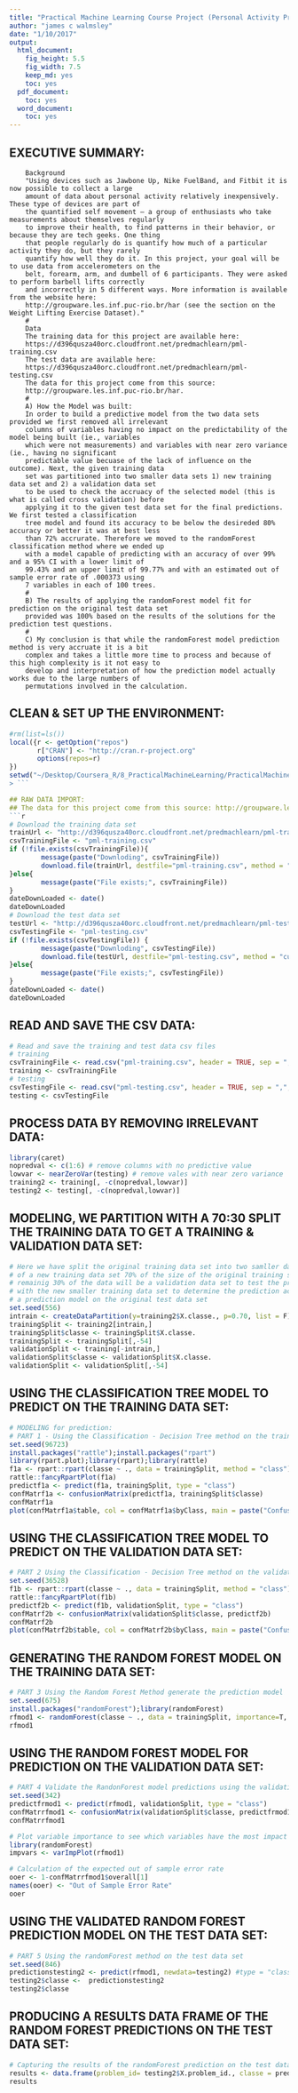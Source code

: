 ```yaml
---
title: "Practical Machine Learning Course Project (Personal Activity Predictions)"
author: "james c walmsley"
date: "1/10/2017"
output:
  html_document:
    fig_height: 5.5
    fig_width: 7.5
    keep_md: yes
    toc: yes
  pdf_document:
    toc: yes
  word_document:
    toc: yes
---
```

## EXECUTIVE SUMMARY:
        Background
        "Using devices such as Jawbone Up, Nike FuelBand, and Fitbit it is now possible to collect a large  
        amount of data about personal activity relatively inexpensively. These type of devices are part of  
        the quantified self movement – a group of enthusiasts who take measurements about themselves regularly  
        to improve their health, to find patterns in their behavior, or because they are tech geeks. One thing  
        that people regularly do is quantify how much of a particular activity they do, but they rarely  
        quantify how well they do it. In this project, your goal will be to use data from accelerometers on the  
        belt, forearm, arm, and dumbell of 6 participants. They were asked to perform barbell lifts correctly  
        and incorrectly in 5 different ways. More information is available from the website here:  
        http://groupware.les.inf.puc-rio.br/har (see the section on the Weight Lifting Exercise Dataset)."
        #
        Data
        The training data for this project are available here:
        https://d396qusza40orc.cloudfront.net/predmachlearn/pml-training.csv
        The test data are available here:
        https://d396qusza40orc.cloudfront.net/predmachlearn/pml-testing.csv
        The data for this project come from this source: 
        http://groupware.les.inf.puc-rio.br/har.  
        #
        A) How the Model was built:
        In order to build a predictive model from the two data sets provided we first removed all irrelevant  
        columns of variables having no impact on the predictability of the model being built (ie., variables  
        which were not measurements) and variables with near zero variance (ie., having no significant  
        predictable value becuase of the lack of influence on the outcome). Next, the given training data  
        set was partitioned into two smaller data sets 1) new training data set and 2) a validation data set  
        to be used to check the accruacy of the selected model (this is what is called cross validation) before
        applying it to the given test data set for the final predictions. We first tested a classification  
        tree model and found its accuracy to be below the desireded 80% accuracy or better it was at best less  
        than 72% accrurate. Therefore we moved to the randomForest classification method where we ended up  
        with a model capable of predicting with an accuracy of over 99% and a 95% CI with a lower limit of  
        99.43% and an upper limit of 99.77% and with an estimated out of sample error rate of .000373 using  
        7 variables in each of 100 trees.
        #
        B) The results of applying the randomForest model fit for prediction on the original test data set  
        provided was 100% based on the results of the solutions for the prediction test questions. 
        #
        C) My conclusion is that while the randomForest model prediction method is very accruate it is a bit  
        complex and takes a little more time to process and because of this high complexity is it not easy to 
        develop and interpretation of how the prediction model actually works due to the large numbers of  
        permutations involved in the calculation. 


     
## CLEAN & SET UP THE ENVIRONMENT:
```r
#rm(list=ls())
local({r <- getOption("repos")
       r["CRAN"] <- "http://cran.r-project.org"
       options(repos=r)
})
setwd("~/Desktop/Coursera_R/8_PracticalMachineLearning/PracticalMachineLearning")
> ```

## RAW DATA IMPORT:
## The data for this project come from this source: http://groupware.les.inf.puc-rio.br/har.
```r
# Download the training data set
trainUrl <- "http://d396qusza40orc.cloudfront.net/predmachlearn/pml-training.csv"
csvTrainingFile <- "pml-training.csv"
if (!file.exists(csvTrainingFile)){
        message(paste("Downloding", csvTrainingFile))
        download.file(trainUrl, destfile="pml-training.csv", method = "curl")
}else{
        message(paste("File exists;", csvTrainingFile))
}
dateDownLoaded <- date()
dateDownLoaded
# Download the test data set
testUrl <- "http://d396qusza40orc.cloudfront.net/predmachlearn/pml-testing.csv"
csvTestingFile <- "pml-testing.csv"
if (!file.exists(csvTestingFile)) {
        message(paste("Downloding", csvTestingFile))
        download.file(testUrl, destfile="pml-testing.csv", method = "curl")
}else{
        message(paste("File exists;", csvTestingFile))
}
dateDownLoaded <- date()
dateDownLoaded
```
## READ AND SAVE THE CSV DATA:
```r
# Read and save the training and test data csv files 
# training
csvTrainingFile <- read.csv("pml-training.csv", header = TRUE, sep = ",", quote = "", na.strings = c("NA","#DIV/0!",""))
training <- csvTrainingFile
# testing
csvTestingFile <- read.csv("pml-testing.csv", header = TRUE, sep = ",", quote = "", na.strings = c("NA","#DIV/0!",""))
testing <- csvTestingFile
```
## PROCESS DATA BY REMOVING IRRELEVANT DATA:
```r
library(caret)
nopredval <- c(1:6) # remove columns with no predictive value
lowvar <- nearZeroVar(testing) # remove vales with near zero variance
training2 <- training[, -c(nopredval,lowvar)]
testing2 <- testing[, -c(nopredval,lowvar)]
```
## MODELING, WE PARTITION WITH A 70:30 SPLIT THE TRAINING DATA TO GET A TRAINING & VALIDATION DATA SET:
```r
# Here we have split the original training data set into two samller data sets consisting
# of a new training data set 70% of the size of the original training set and the
# remainig 30% of the data will be a validation data set to test the prediction models built  
# with the new smaller training data set to determine the prediction accuracy before using it as
# a prediction model on the original test data set
set.seed(556)
intrain <- createDataPartition(y=training2$X.classe., p=0.70, list = F)
trainingSplit <- training2[intrain,]
trainingSplit$classe <- trainingSplit$X.classe.
trainingSplit <- trainingSplit[,-54]
validationSplit <- training[-intrain,]
validationSplit$classe <- validationSplit$X.classe.
validationSplit <- validationSplit[,-54]
```
## USING THE CLASSIFICATION TREE MODEL TO PREDICT ON THE TRAINING DATA SET:
```r
# MODELING for prediction:
# PART 1 - Using the Classification - Decision Tree method on the training data set
set.seed(96723)
install.packages("rattle");install.packages("rpart")
library(rpart.plot);library(rpart);library(rattle)
f1a <- rpart::rpart(classe ~ ., data = trainingSplit, method = "class")
rattle::fancyRpartPlot(f1a)
predictf1a <- predict(f1a, trainingSplit, type = "class")
confMatrf1a <- confusionMatrix(predictf1a, trainingSplit$classe)
confMatrf1a
plot(confMatrf1a$table, col = confMatrf1a$byClass, main = paste("Confusion Matrix: Accuracy = ", round(confMatrf1a$overall["Accuracy"], 4)))
```
 


## USING THE CLASSIFICATION TREE MODEL TO PREDICT ON THE VALIDATION DATA SET:
```r
# PART 2 Using the Classification - Decision Tree method on the validation data set
set.seed(36528)
f1b <- rpart::rpart(classe ~ ., data = trainingSplit, method = "class")
rattle::fancyRpartPlot(f1b)
predictf2b <- predict(f1b, validationSplit, type = "class")
confMatrf2b <- confusionMatrix(validationSplit$classe, predictf2b)
confMatrf2b
plot(confMatrf2b$table, col = confMatrf2b$byClass, main = paste("Confusion Matrix: Accuracy = ", round(confMatrf2b$overall["Accuracy"], 4)))
```


## GENERATING THE RANDOM FOREST MODEL ON THE TRAINING DATA SET:
```r
# PART 3 Using the Random Forest Method generate the prediction model
set.seed(675)
install.packages("randomForest");library(randomForest)
rfmod1 <- randomForest(classe ~ ., data = trainingSplit, importance=T, ntree=100)
rfmod1
```



## USING THE RANDOM FOREST MODEL FOR PREDICTION ON THE VALIDATION DATA SET:
```r
# PART 4 Validate the RandonForest model predictions using the validation data set
set.seed(342)
predictfrmod1 <- predict(rfmod1, validationSplit, type = "class")
confMatrrfmod1 <- confusionMatrix(validationSplit$classe, predictfrmod1)
confMatrrfmod1
```




```r
# Plot variable importance to see which variables have the most impact on the prediction model
library(randomForest)
impvars <- varImpPlot(rfmod1)
```


```r
# Calculation of the expected out of sample error rate
ooer <- 1-confMatrrfmod1$overall[1]
names(ooer) <- "Out of Sample Error Rate"
ooer
```



## USING THE VALIDATED RANDOM FOREST PREDICTION MODEL ON THE TEST DATA SET:
```r
# PART 5 Using the randomForest method on the test data set
set.seed(846)
predictionstesting2 <- predict(rfmod1, newdata=testing2) #type = "class"
testing2$classe <-  predictionstesting2
testing2$classe
```

## PRODUCING A RESULTS DATA FRAME OF THE RANDOM FOREST PREDICTIONS ON THE TEST DATA SET:
```r
# Capturing the results of the randomForest prediction on the test data set as results
results <- data.frame(problem_id= testing2$X.problem_id., classe = predictionstesting2)
results
```







